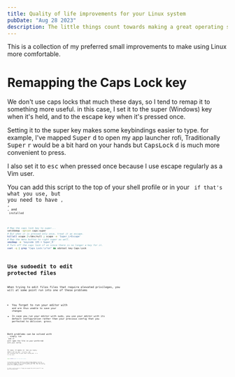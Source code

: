 ```yaml
---
title: Quality of life improvements for your Linux system
pubDate: "Aug 28 2023"
description: The little things count towards making a great operating system
---
```


This is a collection of my preferred small improvements to make using Linux more comfortable.

# Remapping the Caps Lock key

We don't use caps locks that much these days, so I tend to remap it to something more useful. in this case, I set it to the super (Windows) key when it's held, and to the escape key when it's pressed once.

Setting it to the super key makes some keybindings easier to type. for example, I've mapped <kbd>Super</kbd> <kbd>d</kbd> to open my app launcher rofi, Traditionally <kbd>Super</kbd> <kbd>r</kbd> would be a bit hard on your hands but <kbd>CapsLock</kbd> <kbd>d</kbd> is much more convenient to press.

I also set it to <kbd>esc</kbd> when pressed once because I use escape regularly as a Vim user.

You can add this script to the top of your shell profile or in your <Code lang="bash" code=".xsession" inline /> if that's what you use, but you need to have <Code lang="bash" code="setxkbmap" inline />, <Code lang="bash" code="xmodmap" inline />, <Code lang="bash" code="xset" inline />, and <Code lang="bash" code="xcape" inline /> installed

```bash title=".zshrc"
# Map the caps lock key to super...
setxkbmap -option caps:super
# But when it is pressed only once, treat it as escape.
killall xcape 2>/dev/null ; xcape -e 'Super_L=Escape'
# Map the menu button to right super as well.
xmodmap -e 'keycode 135 = Super_R'
# Turn off the caps lock if on since there is no longer a key for it.
xset -q | grep "Caps Lock:\s*on" && xdotool key Caps_Lock
```

# Use sudoedit to edit protected files

When trying to edit files files that require elevated privileges, you will at some point run into one of these problems

- You forget to run your editor with  <Code code="sudo" lang="bash" />and are thus unable to save your changes
- In case you run your editor with sudo, you use your editor with its default configuration rather than your precious config that you perfected to oblivion. gross.

Both problems can be solved with <Code lang="bash" code="sudoedit" />, simply run <Code lang="bash" code="sudoedit /etc/your-protected-file.sh" /> and it will open the file in your preferred <Code code="$EDITOR" lang="bash" /> with your config.

In case, it opens in <Code code="nano" lang="bash" /> then you likely didn't set up your <Code code="$EDITOR" lang="bash" /> correctly, add the following line to your shell config and <Code code="source" /> it to fix the issue.

```bash title=".zshrc"
export EDITOR="nvim" # or any other editor
```

I was going to include "setting up simple window manager" into the list but I realized that it's a much larger challenge than the rest of these small changes, if you want to improve your life, look into setting up an i3 or something similar

So that's pretty much it, I hope you enjoyed the article and I'll see you in the next one!
